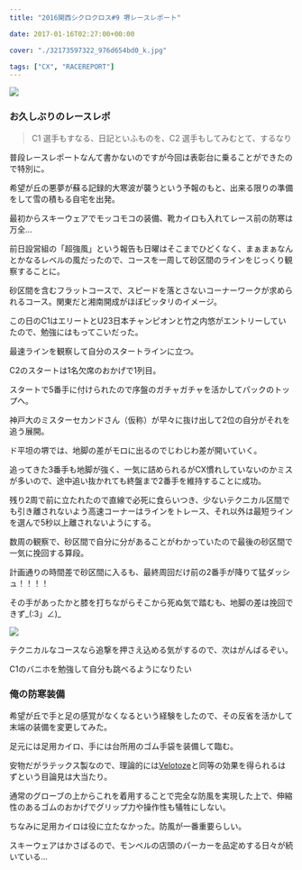 ---
title: "2016関西シクロクロス#9 堺レースレポート"

date: 2017-01-16T02:27:00+00:00

cover: "./32173597322_976d654bd0_k.jpg"

tags: ["CX", "RACEREPORT"]
---

![ ](./32173597322_976d654bd0_k.jpg)

### お久しぶりのレースレポ

> C1 選手もすなる、日記といふものを、C2 選手もしてみむとて、するなり

普段レースレポートなんて書かないのですが今回は表彰台に乗ることができたので特別に。

希望が丘の悪夢が蘇る記録的大寒波が襲うという予報のもと、出来る限りの準備をして雪の積もる自宅を出発。

最初からスキーウェアでモッコモコの装備、靴カイロも入れてレース前の防寒は万全…

前日設営組の「超強風」という報告も日曜はそこまでひどくなく、まぁまぁなんとかなるレベルの風だったので、コースを一周して砂区間のラインをじっくり観察することに。

砂区間を含むフラットコースで、スピードを落とさないコーナーワークが求められるコース。関東だと湘南開成がほぼピッタリのイメージ。

この日のC1はエリートとU23日本チャンピオンと竹之内悠がエントリーしていたので、勉強にはもってこいだった。

最速ラインを観察して自分のスタートラインに立つ。

C2のスタートは1名欠席のおかげで1列目。

スタートで5番手に付けられたので序盤のガチャガチャを活かしてパックのトップへ。

神戸大のミスターセカンドさん（仮称）が早々に抜け出して2位の自分がそれを追う展開。

ド平坦の堺では、地脚の差がモロに出るのでじわじわ差が開いていく。

追ってきた3番手も地脚が強く、一気に詰められるがCX慣れしていないのかミスが多いので、途中追い抜かれても終盤まで2番手を維持することに成功。

残り2周で前に立たれたので直線で必死に食らいつき、少ないテクニカル区間でも引き離されないよう高速コーナーはラインをトレース、それ以外は最短ラインを選んで5秒以上離されないようにする。

数周の観察で、砂区間で自分に分があることがわかっていたので最後の砂区間で一気に挽回する算段。

計画通りの時間差で砂区間に入るも、最終周回だけ前の2番手が降りて猛ダッシュ！！！！

その手があったかと膝を打ちながらそこから死ぬ気で踏むも、地脚の差は挽回できず\_(:3」∠)\_

![ ](./31512745093_09d23d5e39_k.jpg)

テクニカルなコースなら追撃を押さえ込める気がするので、次はがんばるぞい。

C1のバニホを勉強して自分も跳べるようになりたい

### 俺の防寒装備

希望が丘で手と足の感覚がなくなるという経験をしたので、その反省を活かして末端の装備を変更してみた。

足元には足用カイロ、手には台所用のゴム手袋を装備して臨む。

<LinkBox isAmazonLink url="https://www.amazon.co.jp/dp/B00BES4PV2/" />

安物だがラテックス製なので、理論的には<a href="http://amzn.to/2iD1DEr" target="_blank">Velotoze</a>と同等の効果を得られるはずという目論見は大当たり。

通常のグローブの上からこれを着用することで完全な防風を実現した上で、伸縮性のあるゴムのおかげでグリップ力や操作性も犠牲にしない。

ちなみに足用カイロは役に立たなかった。防風が一番重要らしい。

スキーウェアはかさばるので、モンベルの店頭のパーカーを品定めする日々が続いている…

<LinkBox isAmazonLink url="https://www.amazon.co.jp/dp/B08QHJN65J/" />
